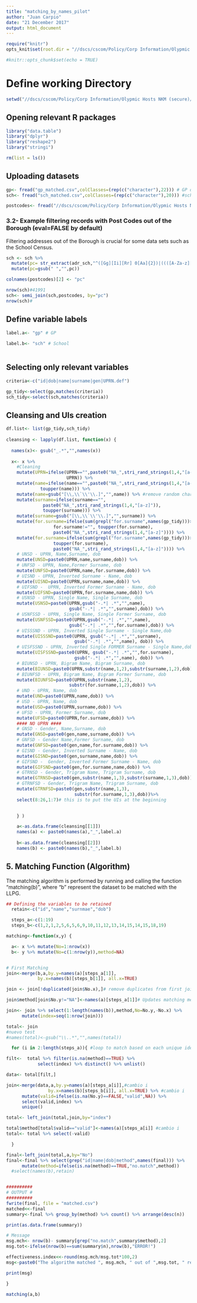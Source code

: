 ---
title: "matching_by_names_pilot"
author: "Juan Carpio"
date: "21 December 2017"
output: html_document
---

```{r setup, include=FALSE}
require("knitr")
opts_knit$set(root.dir = "//dscs/cscom/Policy/Corp Information/Olypmic Hosts NKM (secure)/Community Mapping 2017/Juans_tests/Juan_2017")

#knitr::opts_chunk$set(echo = TRUE)
```



# Define working Directory
```{r}
setwd("//dscs/cscom/Policy/Corp Information/Olypmic Hosts NKM (secure)/Community Mapping 2017/Juans_tests/Juan_2017")

```


## Opening relevant R packages

```{r}
library("data.table")
library("dplyr")
library("reshape2")
library("stringi")

rm(list = ls())

```

## Uploading datasets
```{r}
gp<- fread("gp_matched.csv",colClasses=(rep(c("character"),22))) # GP data
sch<- fread("sch_matched.csv",colClasses=(rep(c("character"),20))) #school data

postcodes<- fread("//dscs/cscom/Policy/Corp Information/Olypmic Hosts NKM (secure)/Community Mapping 2017/Juans_tests/2015/postcodes.csv") # Post codes within the Borough bounderies

```

### 3.2- Example filtering records with Post Codes out of the Borough (eval=FALSE by default)

Filtering addresses out of the Borough is crucial for some data sets such as the School Census.

```{r , include=TRUE, warning=FALSE, cache=FALSE, message=FALSE, eval=FALSE}

sch <- sch %>% 
  mutate(pc= str_extract(adr_sch,"^([Gg][Ii][Rr] 0[Aa]{2})|((([A-Za-z][0-9]{1,2})|(([A-Za-z][A-Ha-hJ-Yj-y][0-9]{1,2})|(([A-Za-z][0-9][A-Za-z])|([A-Za-z][A-Ha-hJ-Yj-y][0-9]?[A-Za-z])))) [0-9][A-Za-z]{2})$"))%>% # UK regex to validate postcodes
  mutate(pc=gsub(" ","",pc))

colnames(postcodes)[2] <- "pc"

nrow(sch)#41991
sch<- semi_join(sch,postcodes, by="pc") 
nrow(sch)#

```



## Define variable labels

```{r , include=TRUE, warning=FALSE, cache=TRUE, message=FALSE,echo=FALSE}

label.a<- "gp" # GP
  
label.b<- "sch" # School
  
```


## Selecting only relevant variables
```{r}
criteria<-c("id|dob|name|surname|gen|UPRN.def")

gp_tidy<-select(gp,matches(criteria))
sch_tidy<-select(sch,matches(criteria))


```


## Cleansing and UIs creation
```{r , include=TRUE, warning=FALSE, cache=FALSE, message=FALSE,echo=FALSE}


df.list<- list(gp_tidy,sch_tidy)
 
cleansing <- lapply(df.list, function(x) {  
  
  names(x)<- gsub("_.*","",names(x))
  
  x<- x %>%
    #Cleaning
    mutate(UPRN=ifelse(UPRN=="",paste0("NA_",stri_rand_strings(1,4,"[a-z]")),
                       UPRN)) %>%
    mutate(name=ifelse(name=="",paste0("NA_",stri_rand_strings(1,4,"[a-z]")),
             toupper(name))) %>%
    mutate(name=gsub("[\\,\\`\\'\\.]","",name)) %>% #remove random characters 
    mutate(surname=ifelse(surname=="",
              paste0("NA_",stri_rand_strings(1,4,"[a-z]")),
              toupper(surname))) %>%
    mutate(surname=gsub("[\\,\\`\\'\\.]","",surname)) %>% 
    mutate(for.surname=ifelse(sum(grepl("for.surname",names(gp_tidy)))>0 &
                  for.surname!="", toupper(for.surname),
                  paste0("NA_",stri_rand_strings(1,4,"[a-z]")))) %>%    
    mutate(for.surname=ifelse(sum(grepl("for.surname",names(gp_tidy)))>0,
                  toupper(for.surname),
                  paste0("NA_",stri_rand_strings(1,4,"[a-z]")))) %>%    
    # UNSD - UPRN, Name,Surname, dob
    mutate(UNSD=paste0(UPRN,name,surname,dob)) %>%
    # UNFSD - UPRN, Name,Former Surname, dob  
    mutate(UNFSD=paste0(UPRN,name,for.surname,dob)) %>%
    # UISND - UPRN, Inverted Surname - Name, dob  
    mutate(UISND=paste0(UPRN,surname,name,dob)) %>%
    # UIFSND -  UPRN, Inverted Former Surname - Name, dob  
    mutate(UIFSND=paste0(UPRN,for.surname,name,dob)) %>%
    # USNSD - UPRN, Single Name, Single Surname, dob  
    mutate(USNSD=paste0(UPRN,gsub("-.*| .*","",name),
                        gsub("-.*| .*","",surname),dob)) %>%
    # USNFSSD - UPRN, Single Name, Single Former Surname, dob  
    mutate(USNFSSD=paste0(UPRN,gsub("-.*| .*","",name),
                        gsub("-.*| .*","",for.surname),dob)) %>%
    # UISSSND - UPRN, Inverted Single Surname - Single Name,dob  
    mutate(UISSSND=paste0(UPRN, gsub("-.*| .*","",surname),
                          gsub("-.*| .*","",name), dob)) %>%
    # UISFSSND - UPRN, Inverted Single FORMER Surname - Single Name,dob  
    mutate(UISFSSND=paste0(UPRN, gsub("-.*| .*","",for.surname),
                          gsub("-.*| .*","",name), dob)) %>%
    # BIUNSD - UPRN, Bigram Name, Bigram Surname, dob
    mutate(BIUNSD=paste0(UPRN,substr(name,1,2),substr(surname,1,2),dob)) %>%
    # BIUNFSD - UPRN, Bigram Name, Bigram Former Surname, dob  
    mutate(BIUNFSD=paste0(UPRN,substr(name,1,2),
                        substr(for.surname,1,2),dob)) %>%
    # UND - UPRN, Name, dob
    mutate(UND=paste0(UPRN,name,dob)) %>%
    # USD - UPRN, Name, dob
    mutate(USD=paste0(UPRN,surname,dob)) %>%
    # UFSD - UPRN, Former Surname, dob  
    mutate(UFSD=paste0(UPRN,for.surname,dob)) %>%
    #### NO UPRN ####
    # GNSD - Gender, Name,Surname, dob
    mutate(GNSD=paste0(gen,name,surname,dob)) %>%
    # GNFSD - Gender Name,Former Surname, dob  
    mutate(GNFSD=paste0(gen,name,for.surname,dob)) %>%
    # GISND - Gender, Inverted Surname - Name, dob  
    mutate(GISND=paste0(gen,surname,name,dob)) %>%
    # GIFSND -  Gender, Inverted Former Surname - Name, dob  
    mutate(GIFSND=paste0(gen,for.surname,name,dob)) %>%
    # GTRNSD - Gender, Trigram Name, Trigram Surname, dob
    mutate(GTRNSD=paste0(gen,substr(name,1,3),substr(surname,1,3),dob))%>%
    # GTRNFSD - Gender, Trigram Name, Trigram Surname, dob
    mutate(GTRNFSD=paste0(gen,substr(name,1,3),
                          substr(for.surname,1,3),dob))%>%
    select(8:26,1:7)# this is to put the UIs at the beginning                                    # of the data.frame

   
    } ) 

    a<-as.data.frame(cleansing[[1]])
    names(a) <- paste0(names(a),"_",label.a)
    
    b<-as.data.frame(cleansing[[2]])
    names(b) <- paste0(names(b),"_",label.b)

```


## 5. Matching Function (Algorithm)

The matching algorithm is performed by running and calling the function "matching(b)", where "b" represent the dataset to be matched with the LLPG. 

```{r , include=TRUE, warning=FALSE, cache=FALSE, message=FALSE,echo=FALSE}

## Defining the variables to be retained
  retain<-c("id","name","surnmae","dob")

  steps_a<-c(1:19)    
  steps_b<-c(1,2,1,2,5,6,5,6,9,10,11,12,13,14,15,14,15,18,19)    

matching<-function(x,y) { 

  a<- x %>% mutate(No=1:nrow(x))
  b<- y %>% mutate(No=c(1:nrow(y)),method=NA)


# First Matching    
join<-merge(b,a,by.y=names(a)[steps_a[1]], 
            by.x=names(b)[steps_b[1]], all.x=TRUE) 

join <- join[!duplicated(join$No.x),]# remove duplicates from first join

join$method[join$No.y!="NA"]<-names(a)[steps_a[1]]# Updates matching method

join<- join %>% select(1:length(names(b)),method,No=No.y,-No.x) %>%
      mutate(index=seq(1:nrow(join)))

total<- join 
#nuevo test
#names(total)<-gsub("\\..*","",names(total))

  for (i in 2:length(steps_a)){ #loop to match based on each unique identifier

filt<-  total %>% filter(is.na(method)==TRUE) %>%
            select(index) %>% distinct() %>% unlist() 

data<- total[filt,] 

join<-merge(data,a,by.y=names(a)[steps_a[i]],#cambio i 
                by.x=names(b)[steps_b[i]], all.x=TRUE) %>% #cambio i
      mutate(valid=ifelse(is.na(No.y)==FALSE,"valid",NA)) %>%
      select(valid,index) %>% 
      unique()

total<- left_join(total,join,by="index") 

total$method[total$valid=="valid"]<-names(a)[steps_a[i]] #cambio i
total<- total %>% select(-valid) 

  }     

final<-left_join(total,a,by="No") 
final<-final %>% select(grep("id|name|dob|method",names(final))) %>%
      mutate(method=ifelse(is.na(method)==TRUE,"no.match",method))
  #select(names(b),retain)


##########
# OUTPUT #
##########
fwrite(final, file = "matched.csv")
matched<<-final
summary<-final %>% group_by(method) %>% count() %>% arrange(desc(n))

print(as.data.frame(summary)) 

# Message
msg.mch<- nrow(b)- summary[grep("no.match",summary$method),2]
msg.tot<-ifelse(nrow(b)==sum(summary$n),nrow(b),"ERROR!")  

effectiveness.index<<-round(msg.mch/msg.tot*100,2) 
msg<-paste0("The algorithm matched ", msg.mch, " out of ",msg.tot, " records. This represents a matching Effectiveness of ",effectiveness.index,"%.")   

print(msg)

}     

matching(a,b)

```
